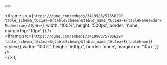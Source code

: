   <>
    <div className="hidden dark:block">
      <iframe
        src={`https://dune.com/embeds/3419983/5785629?table_schema_t6c1ea=${tableSchema}&table_name_t6c1ea=${tableName}&darkMode=true`}
        style={{ width: '100%', height: '500px', border: 'none', marginTop: '10px'  }}
      />
    </div>
    <div className="dark:hidden">
      <iframe 
        src={`https://dune.com/embeds/3419983/5785629?table_schema_t6c1ea=${tableSchema}&table_name_t6c1ea=${tableName}`}
        style={{ width: '100%', height: '500px', border: 'none', marginTop: '10px' }}
      />
    </div>
  </>
);